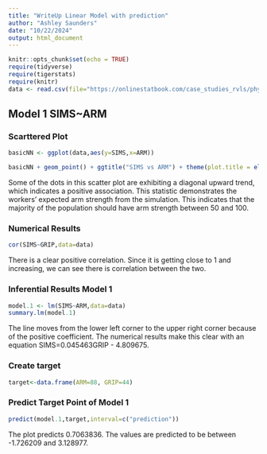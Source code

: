 ```yaml
---
title: "WriteUp Linear Model with prediction"   
author: "Ashley Saunders"         
date: "10/22/2024"      
output: html_document
---
```


```r
knitr::opts_chunk$set(echo = TRUE)
require(tidyverse)
require(tigerstats)
require(knitr)
data <- read.csv(file="https://onlinestatbook.com/case_studies_rvls/physical_strength/data.txt",sep="",header=TRUE)  
```

## Model 1 SIMS~ARM
### Scarttered Plot
```r
basicNN <- ggplot(data,aes(y=SIMS,x=ARM))

```
```r
basicNN + geom_point() + ggtitle("SIMS vs ARM") + theme(plot.title = element_text(hjust = 0.5, size = 20))
```

Some of the dots in this scatter plot are exhibiting a diagonal upward trend, which indicates a positive association. This statistic demonstrates the workers' expected arm strength from the simulation. This indicates that the majority of the population should have arm strength between 50 and 100. 

### Numerical Results

```r
cor(SIMS~GRIP,data=data)
```

There is a clear positive correlation. Since it is getting close to 1 and increasing, we can see there is correlation between the two. 

### Inferential Results Model 1

```r
model.1 <- lm(SIMS~ARM,data=data)
summary.lm(model.1)
```

The line moves from the lower left corner to the upper right corner because of the positive coefficient. The numerical results make this clear with an equation SIMS=0.045463GRIP - 4.809675. 

### Create target

```r
target<-data.frame(ARM=88, GRIP=44)
```

### Predict Target Point of Model 1

```r
predict(model.1,target,interval=c("prediction"))
```

The plot predicts 0.7063836. The values are predicted to be between -1.726209 and 3.128977.




